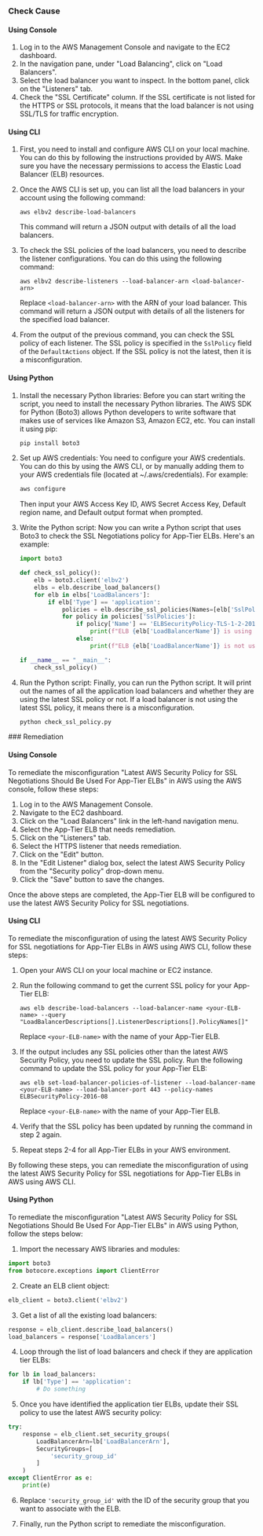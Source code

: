 

<Tabs><Tab title='Cause'>
### Check Cause

#### Using Console

1. Log in to the AWS Management Console and navigate to the EC2 dashboard.
2. In the navigation pane, under "Load Balancing", click on "Load Balancers".
3. Select the load balancer you want to inspect. In the bottom panel, click on the "Listeners" tab.
4. Check the "SSL Certificate" column. If the SSL certificate is not listed for the HTTPS or SSL protocols, it means that the load balancer is not using SSL/TLS for traffic encryption.

#### Using CLI

1. First, you need to install and configure AWS CLI on your local machine. You can do this by following the instructions provided by AWS. Make sure you have the necessary permissions to access the Elastic Load Balancer (ELB) resources.

2. Once the AWS CLI is set up, you can list all the load balancers in your account using the following command:

   ```
   aws elbv2 describe-load-balancers
   ```

   This command will return a JSON output with details of all the load balancers.

3. To check the SSL policies of the load balancers, you need to describe the listener configurations. You can do this using the following command:

   ```
   aws elbv2 describe-listeners --load-balancer-arn <load-balancer-arn>
   ```

   Replace `<load-balancer-arn>` with the ARN of your load balancer. This command will return a JSON output with details of all the listeners for the specified load balancer.

4. From the output of the previous command, you can check the SSL policy of each listener. The SSL policy is specified in the `SslPolicy` field of the `DefaultActions` object. If the SSL policy is not the latest, then it is a misconfiguration.

#### Using Python

1. Install the necessary Python libraries: Before you can start writing the script, you need to install the necessary Python libraries. The AWS SDK for Python (Boto3) allows Python developers to write software that makes use of services like Amazon S3, Amazon EC2, etc. You can install it using pip:

   ```bash
   pip install boto3
   ```

2. Set up AWS credentials: You need to configure your AWS credentials. You can do this by using the AWS CLI, or by manually adding them to your AWS credentials file (located at ~/.aws/credentials). For example:

   ```bash
   aws configure
   ```

   Then input your AWS Access Key ID, AWS Secret Access Key, Default region name, and Default output format when prompted.

3. Write the Python script: Now you can write a Python script that uses Boto3 to check the SSL Negotiations policy for App-Tier ELBs. Here's an example:

   ```python
   import boto3

   def check_ssl_policy():
       elb = boto3.client('elbv2')
       elbs = elb.describe_load_balancers()
       for elb in elbs['LoadBalancers']:
           if elb['Type'] == 'application':
               policies = elb.describe_ssl_policies(Names=[elb['SslPolicy']])
               for policy in policies['SslPolicies']:
                   if policy['Name'] == 'ELBSecurityPolicy-TLS-1-2-2017-01':
                       print(f"ELB {elb['LoadBalancerName']} is using the latest SSL policy.")
                   else:
                       print(f"ELB {elb['LoadBalancerName']} is not using the latest SSL policy.")

   if __name__ == "__main__":
       check_ssl_policy()
   ```

4. Run the Python script: Finally, you can run the Python script. It will print out the names of all the application load balancers and whether they are using the latest SSL policy or not. If a load balancer is not using the latest SSL policy, it means there is a misconfiguration.

   ```bash
   python check_ssl_policy.py
   ```

</Tab>

<Tab title='Remediation'>
### Remediation

#### Using Console

To remediate the misconfiguration "Latest AWS Security Policy for SSL Negotiations Should Be Used For App-Tier ELBs" in AWS using the AWS console, follow these steps:

1. Log in to the AWS Management Console.
2. Navigate to the EC2 dashboard.
3. Click on the "Load Balancers" link in the left-hand navigation menu.
4. Select the App-Tier ELB that needs remediation.
5. Click on the "Listeners" tab.
6. Select the HTTPS listener that needs remediation.
7. Click on the "Edit" button.
8. In the "Edit Listener" dialog box, select the latest AWS Security Policy from the "Security policy" drop-down menu.
9. Click the "Save" button to save the changes.

Once the above steps are completed, the App-Tier ELB will be configured to use the latest AWS Security Policy for SSL negotiations.

#### Using CLI

To remediate the misconfiguration of using the latest AWS Security Policy for SSL negotiations for App-Tier ELBs in AWS using AWS CLI, follow these steps:

1. Open your AWS CLI on your local machine or EC2 instance.

2. Run the following command to get the current SSL policy for your App-Tier ELB:

   ```
   aws elb describe-load-balancers --load-balancer-name <your-ELB-name> --query "LoadBalancerDescriptions[].ListenerDescriptions[].PolicyNames[]"
   ```

   Replace `<your-ELB-name>` with the name of your App-Tier ELB.

3. If the output includes any SSL policies other than the latest AWS Security Policy, you need to update the SSL policy. Run the following command to update the SSL policy for your App-Tier ELB:

   ```
   aws elb set-load-balancer-policies-of-listener --load-balancer-name <your-ELB-name> --load-balancer-port 443 --policy-names ELBSecurityPolicy-2016-08
   ```

   Replace `<your-ELB-name>` with the name of your App-Tier ELB.

4. Verify that the SSL policy has been updated by running the command in step 2 again.

5. Repeat steps 2-4 for all App-Tier ELBs in your AWS environment.

By following these steps, you can remediate the misconfiguration of using the latest AWS Security Policy for SSL negotiations for App-Tier ELBs in AWS using AWS CLI.

#### Using Python

To remediate the misconfiguration "Latest AWS Security Policy for SSL Negotiations Should Be Used For App-Tier ELBs" in AWS using Python, follow the steps below:

1. Import the necessary AWS libraries and modules:

```python
import boto3
from botocore.exceptions import ClientError
```

2. Create an ELB client object:

```python
elb_client = boto3.client('elbv2')
```

3. Get a list of all the existing load balancers:

```python
response = elb_client.describe_load_balancers()
load_balancers = response['LoadBalancers']
```

4. Loop through the list of load balancers and check if they are application tier ELBs:

```python
for lb in load_balancers:
    if lb['Type'] == 'application':
        # Do something
```

5. Once you have identified the application tier ELBs, update their SSL policy to use the latest AWS security policy:

```python
try:
    response = elb_client.set_security_groups(
        LoadBalancerArn=lb['LoadBalancerArn'],
        SecurityGroups=[
            'security_group_id'
        ]
    )
except ClientError as e:
    print(e)
```

6. Replace `'security_group_id'` with the ID of the security group that you want to associate with the ELB.

7. Finally, run the Python script to remediate the misconfiguration.


</Tab>
</Tabs>